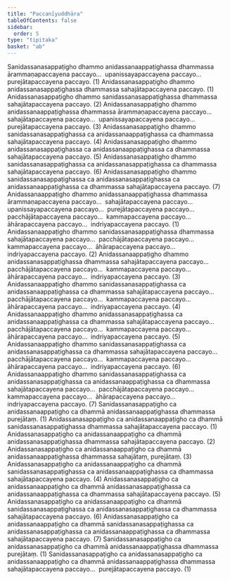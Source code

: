 ```yaml
---
title: "Paccanīyuddhāra"
tableOfContents: false
sidebar:
  order: 5
type: "tipitaka"
basket: "ab"
---
```



<DynamicBreadcrumb />

<Division number="59">

<Paragraph number="3066">
Sanidassanasappaṭigho dhammo anidassanaappaṭighassa dhammassa ārammaṇapaccayena paccayo…  upanissayapaccayena paccayo…  purejātapaccayena paccayo. (1)
</Paragraph>

<Paragraph number="3067">
Anidassanasappaṭigho dhammo anidassanasappaṭighassa dhammassa sahajātapaccayena paccayo. (1)
</Paragraph>

<Paragraph number="3068">
Anidassanasappaṭigho dhammo sanidassanasappaṭighassa dhammassa sahajātapaccayena paccayo. (2)
</Paragraph>

<Paragraph number="3069">
Anidassanasappaṭigho dhammo anidassanaappaṭighassa dhammassa ārammaṇapaccayena paccayo…  sahajātapaccayena paccayo…  upanissayapaccayena paccayo…  purejātapaccayena paccayo. (3)
</Paragraph>

<Paragraph number="3070">
Anidassanasappaṭigho dhammo sanidassanasappaṭighassa ca anidassanaappaṭighassa ca dhammassa sahajātapaccayena paccayo. (4)
</Paragraph>

<Paragraph number="3071">
Anidassanasappaṭigho dhammo anidassanasappaṭighassa ca anidassanaappaṭighassa ca dhammassa sahajātapaccayena paccayo. (5)
</Paragraph>

<Paragraph number="3072">
Anidassanasappaṭigho dhammo sanidassanasappaṭighassa ca anidassanasappaṭighassa ca dhammassa sahajātapaccayena paccayo. (6)
</Paragraph>

<Paragraph number="3073">
Anidassanasappaṭigho dhammo sanidassanasappaṭighassa ca anidassanasappaṭighassa ca anidassanaappaṭighassa ca dhammassa sahajātapaccayena paccayo. (7)
</Paragraph>

</Division>
<Division number="60">

<Paragraph number="3074">
Anidassanaappaṭigho dhammo anidassanaappaṭighassa dhammassa ārammaṇapaccayena paccayo…  sahajātapaccayena paccayo…  upanissayapaccayena paccayo…  purejātapaccayena paccayo…  pacchājātapaccayena paccayo…  kammapaccayena paccayo…  āhārapaccayena paccayo…  indriyapaccayena paccayo. (1)
</Paragraph>

<Paragraph number="3075">
Anidassanaappaṭigho dhammo sanidassanasappaṭighassa dhammassa sahajātapaccayena paccayo…  pacchājātapaccayena paccayo…  kammapaccayena paccayo…  āhārapaccayena paccayo…  indriyapaccayena paccayo. (2)
</Paragraph>

<Paragraph number="3076">
Anidassanaappaṭigho dhammo anidassanasappaṭighassa dhammassa sahajātapaccayena paccayo…  pacchājātapaccayena paccayo…  kammapaccayena paccayo…  āhārapaccayena paccayo…  indriyapaccayena paccayo. (3)
</Paragraph>

<Paragraph number="3077">
Anidassanaappaṭigho dhammo sanidassanasappaṭighassa ca anidassanaappaṭighassa ca dhammassa sahajātapaccayena paccayo…  pacchājātapaccayena paccayo…  kammapaccayena paccayo…  āhārapaccayena paccayo…  indriyapaccayena paccayo. (4)
</Paragraph>

<Paragraph number="3078">
Anidassanaappaṭigho dhammo anidassanasappaṭighassa ca anidassanaappaṭighassa ca dhammassa sahajātapaccayena paccayo…  pacchājātapaccayena paccayo…  kammapaccayena paccayo…  āhārapaccayena paccayo…  indriyapaccayena paccayo. (5)
</Paragraph>

<Paragraph number="3079">
Anidassanaappaṭigho dhammo sanidassanasappaṭighassa ca anidassanasappaṭighassa ca dhammassa sahajātapaccayena paccayo…  pacchājātapaccayena paccayo…  kammapaccayena paccayo…  āhārapaccayena paccayo…  indriyapaccayena paccayo. (6)
</Paragraph>

<Paragraph number="3080">
Anidassanaappaṭigho dhammo sanidassanasappaṭighassa ca anidassanasappaṭighassa ca anidassanaappaṭighassa ca dhammassa sahajātapaccayena paccayo…  pacchājātapaccayena paccayo…  kammapaccayena paccayo…  āhārapaccayena paccayo…  indriyapaccayena paccayo. (7)
</Paragraph>

</Division>
<Division number="61">

<Paragraph number="3081">
Sanidassanasappaṭigho ca anidassanaappaṭigho ca dhammā anidassanaappaṭighassa dhammassa purejātaṃ. (1)
</Paragraph>

<Paragraph number="3082">
Anidassanasappaṭigho ca anidassanaappaṭigho ca dhammā sanidassanasappaṭighassa dhammassa sahajātapaccayena paccayo. (1)
</Paragraph>

<Paragraph number="3083">
Anidassanasappaṭigho ca anidassanaappaṭigho ca dhammā anidassanasappaṭighassa dhammassa sahajātapaccayena paccayo. (2)
</Paragraph>

<Paragraph number="3084">
Anidassanasappaṭigho ca anidassanaappaṭigho ca dhammā anidassanaappaṭighassa dhammassa sahajātaṃ, purejātaṃ. (3)
</Paragraph>

<Paragraph number="3085">
Anidassanasappaṭigho ca anidassanaappaṭigho ca dhammā sanidassanasappaṭighassa ca anidassanaappaṭighassa ca dhammassa sahajātapaccayena paccayo. (4)
</Paragraph>

<Paragraph number="3086">
Anidassanasappaṭigho ca anidassanaappaṭigho ca dhammā anidassanasappaṭighassa ca anidassanaappaṭighassa ca dhammassa sahajātapaccayena paccayo. (5)
</Paragraph>

<Paragraph number="3087">
Anidassanasappaṭigho ca anidassanaappaṭigho ca dhammā sanidassanasappaṭighassa ca anidassanasappaṭighassa ca dhammassa sahajātapaccayena paccayo. (6)
</Paragraph>

<Paragraph number="3088">
Anidassanasappaṭigho ca anidassanaappaṭigho ca dhammā sanidassanasappaṭighassa ca anidassanasappaṭighassa ca anidassanaappaṭighassa ca dhammassa sahajātapaccayena paccayo. (7)
</Paragraph>

</Division>
<Division number="62">

<Paragraph number="3089">
Sanidassanasappaṭigho ca anidassanasappaṭigho ca dhammā anidassanaappaṭighassa dhammassa purejātaṃ. (1)
</Paragraph>

<Paragraph number="3090">
Sanidassanasappaṭigho ca anidassanasappaṭigho ca anidassanaappaṭigho ca dhammā anidassanaappaṭighassa dhammassa sahajātapaccayena paccayo…  purejātapaccayena paccayo. (1)
</Paragraph>
</Division>